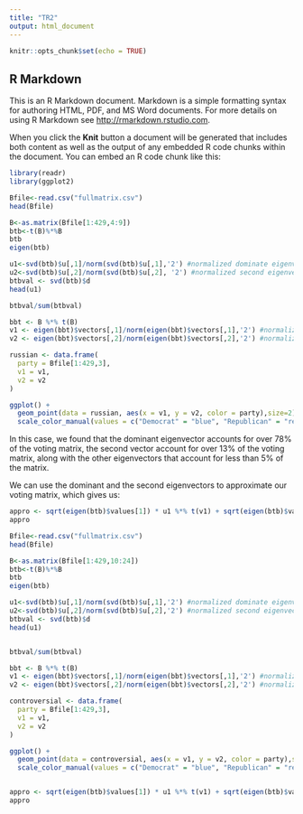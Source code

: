 ```yaml
---
title: "TR2"
output: html_document
---
```


```r
knitr::opts_chunk$set(echo = TRUE)
```

## R Markdown

This is an R Markdown document. Markdown is a simple formatting syntax for authoring HTML, PDF, and MS Word documents. For more details on using R Markdown see <http://rmarkdown.rstudio.com>.

When you click the **Knit** button a document will be generated that includes both content as well as the output of any embedded R code chunks within the document. You can embed an R code chunk like this:

```r
library(readr)
library(ggplot2)
```

```r
Bfile<-read.csv("fullmatrix.csv")
head(Bfile)

B<-as.matrix(Bfile[1:429,4:9])
btb<-t(B)%*%B
btb
eigen(btb)
```

```r
u1<-svd(btb)$u[,1]/norm(svd(btb)$u[,1],'2') #normalized dominate eigenvector
u2<-svd(btb)$u[,2]/norm(svd(btb)$u[,2], '2') #normalized second eigenvector
btbval <- svd(btb)$d
head(u1)

```

```r
btbval/sum(btbval)
```
```r
bbt <- B %*% t(B)
v1 <- eigen(bbt)$vectors[,1]/norm(eigen(bbt)$vectors[,1],'2') #normalized v1
v2 <- eigen(bbt)$vectors[,2]/norm(eigen(bbt)$vectors[,2],'2') #normalized v2

russian <- data.frame(
  party = Bfile[1:429,3],
  v1 = v1,
  v2 = v2
)

ggplot() + 
  geom_point(data = russian, aes(x = v1, y = v2, color = party),size=2) +
  scale_color_manual(values = c("Democrat" = "blue", "Republican" = "red"))

```

In this case, we found that the dominant eigenvector accounts for over 78% of the voting matrix, the second vector account for over 13% of the voting matrix, along with the other eigenvectors that account for less than 5% of the matrix.

We can use the dominant and the second eigenvectors to approximate our voting matrix, which gives us:
```r
appro <- sqrt(eigen(btb)$values[1]) * u1 %*% t(v1) + sqrt(eigen(btb)$values[2]) * u2 %*% t(v2)
appro
```



```r

Bfile<-read.csv("fullmatrix.csv")
head(Bfile)

B<-as.matrix(Bfile[1:429,10:24])
btb<-t(B)%*%B
btb
eigen(btb)

u1<-svd(btb)$u[,1]/norm(svd(btb)$u[,1],'2') #normalized dominate eigenvector
u2<-svd(btb)$u[,2]/norm(svd(btb)$u[,2],'2') #normalized second eigenvector
btbval <- svd(btb)$d
head(u1)


btbval/sum(btbval)

bbt <- B %*% t(B)
v1 <- eigen(bbt)$vectors[,1]/norm(eigen(bbt)$vectors[,1],'2') #normalized v1
v2 <- eigen(bbt)$vectors[,2]/norm(eigen(bbt)$vectors[,2],'2') #normalized v2

controversial <- data.frame(
  party = Bfile[1:429,3],
  v1 = v1,
  v2 = v2
)

ggplot() + 
  geom_point(data = controversial, aes(x = v1, y = v2, color = party),size=2) +
  scale_color_manual(values = c("Democrat" = "blue", "Republican" = "red"))


appro <- sqrt(eigen(btb)$values[1]) * u1 %*% t(v1) + sqrt(eigen(btb)$values[2]) * u2 %*% t(v2)
appro
```











